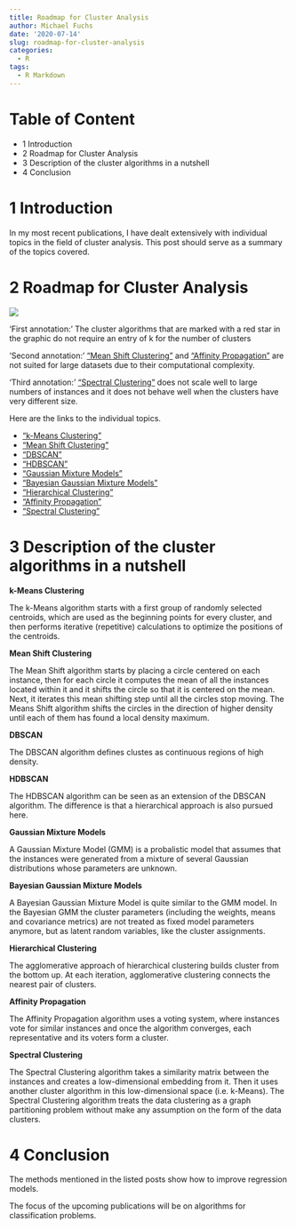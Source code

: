 ```yaml
---
title: Roadmap for Cluster Analysis
author: Michael Fuchs
date: '2020-07-14'
slug: roadmap-for-cluster-analysis
categories:
  - R
tags:
  - R Markdown
---
```



# Table of Content

+ 1 Introduction
+ 2 Roadmap for Cluster Analysis
+ 3 Description of the cluster algorithms in a nutshell
+ 4 Conclusion



# 1 Introduction


In my most recent publications, I have dealt extensively with individual topics in the field of cluster analysis. This post should serve as a summary of the topics covered.



# 2 Roadmap for Cluster Analysis


![](/post/2020-07-14-roadmap-for-cluster-analysis_files/p54p1.png)


'First annotation:'
The cluster algorithms that are marked with a red star in the graphic do not require an entry of k for the number of clusters

'Second annotation:' 
["Mean Shift Clustering"](https://michael-fuchs-python.netlify.app/2020/07/01/mean-shift-clustering/) and ["Affinity Propagation"](https://michael-fuchs-python.netlify.app/2020/06/29/affinity-propagation/) are not suited for large datasets due to their computational complexity. 

'Third annotation:' 
["Spectral Clustering"](https://michael-fuchs-python.netlify.app/2020/07/08/spectral-clustering/) does not scale well to large numbers of instances and it does not behave well when the clusters have very different size.



Here are the links to the individual topics.


+ ["k-Means Clustering"](https://michael-fuchs-python.netlify.app/2020/05/19/k-means-clustering/)
+ ["Mean Shift Clustering"](https://michael-fuchs-python.netlify.app/2020/07/01/mean-shift-clustering/)
+ ["DBSCAN"](https://michael-fuchs-python.netlify.app/2020/06/15/dbscan/)
+ ["HDBSCAN"](https://michael-fuchs-python.netlify.app/2020/06/20/hdbscan/)
+ ["Gaussian Mixture Models"](https://michael-fuchs-python.netlify.app/2020/06/24/gaussian-mixture-models/)
+ ["Bayesian Gaussian Mixture Models"](https://michael-fuchs-python.netlify.app/2020/06/26/bayesian-gaussian-mixture-models/)
+ ["Hierarchical Clustering"](https://michael-fuchs-python.netlify.app/2020/06/04/hierarchical-clustering/)
+ ["Affinity Propagation"](https://michael-fuchs-python.netlify.app/2020/06/29/affinity-propagation/)
+ ["Spectral Clustering"](https://michael-fuchs-python.netlify.app/2020/07/08/spectral-clustering/)


# 3 Description of the cluster algorithms in a nutshell


**k-Means Clustering**

The k-Means algorithm starts with a first group of randomly selected centroids, which are used as the beginning points for every cluster, and then performs iterative (repetitive) calculations to optimize the positions of the centroids.


**Mean Shift Clustering**

The Mean Shift algorithm starts by placing a circle centered on each instance, then for each circle it computes the mean of all the instances located within it and it shifts the circle so that it is centered on the mean. Next, it iterates this mean shifting step until all the circles stop moving. The Means Shift algorithm shifts the circles in the direction of higher density until each of them has found a local density maximum. 


**DBSCAN**

The DBSCAN algorithm defines clustes as continuous regions of high density. 


**HDBSCAN**

The HDBSCAN algorithm can be seen as an extension of the DBSCAN algorithm. 
The difference is that a hierarchical approach is also pursued here.


**Gaussian Mixture Models**

A Gaussian Mixture Model (GMM) is a probalistic model that assumes that the instances were generated from a mixture of several Gaussian distributions whose parameters are unknown. 


**Bayesian Gaussian Mixture Models**

A Bayesian Gaussian Mixture Model is quite similar to the GMM model. In the Bayesian GMM the cluster parameters (including the weights, means and covariance metrics) are not treated as fixed model parameters anymore, but as latent random variables, like the cluster assignments. 


**Hierarchical Clustering**

The agglomerative approach of hierarchical clustering builds cluster from the bottom up. At each iteration, agglomerative clustering connects the nearest pair of clusters. 


**Affinity Propagation**

The Affinity Propagation algorithm uses a voting system, where instances vote for similar instances and once the algorithm converges, each representative and its voters form a cluster. 


**Spectral Clustering**

The Spectral Clustering algorithm takes a similarity matrix between the instances and creates a low-dimensional embedding from it. Then it uses another cluster algorithm in this low-dimensional space (i.e. k-Means). 
The Spectral Clustering algorithm treats the data clustering as a graph partitioning problem without make any assumption on the form of the data clusters. 



# 4 Conclusion

The methods mentioned in the listed posts show how to improve regression models.

The focus of the upcoming publications will be on algorithms for classification problems.





